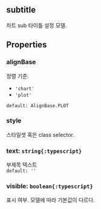 ## subtitle
차트 sub 타이틀 설정 모델.
## Properties

### alignBase
정렬 기준.  
- `'chart'` 
- `'plot'` 

`default: AlignBase.PLOT`  

### style
스타일셋 혹은 class selector.  

### text: `string{:typescript}`
부제목 텍스트  
`default: ''`  

### visible: `boolean{:typescript}`
표시 여부.
모델에 따라 기본값이 다르다.  
